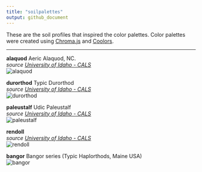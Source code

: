 ```yaml
---
title: "soilpalettes"
output: github_document
---
```


These are the soil profiles that inspired the color palettes.
Color palettes were created using [Chroma.js](https://gka.github.io/palettes/) and [Coolors](https://coolors.co).  


----

**alaquod** Aeric Alaquod, NC.   
*source [University of Idaho - CALS](https://www.uidaho.edu/cals/soil-orders)*  
![alaquod](images/alaquod-palette.png) 

**durorthod** Typic Durorthod  
*source [University of Idaho - CALS](https://www.uidaho.edu/cals/soil-orders)*  
![durorthod](images/durorthod-palette.png) 

**paleustalf** Udic Paleustalf  
*source [University of Idaho - CALS](https://www.uidaho.edu/cals/soil-orders)*  
![paleustalf](images/paleustalf-palette.png) 

**rendoll**   
*source [University of Idaho - CALS](https://www.uidaho.edu/cals/soil-orders)*  
![rendoll](images/rendoll-palette.png) 

**bangor** Bangor series (Typic Haplorthods, Maine USA)   
![bangor](images/bangor-palette.png) 



